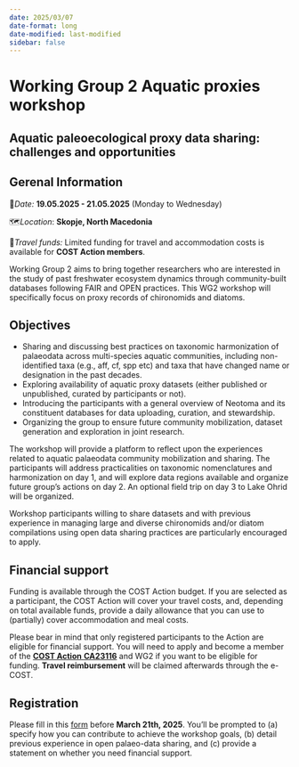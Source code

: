 ```yaml
---
date: 2025/03/07
date-format: long
date-modified: last-modified
sidebar: false
---
```


# Working Group 2 Aquatic proxies workshop 

## Aquatic paleoecological proxy data sharing: challenges and opportunities

::: {.callout-important}
## Gerenal Information

📅*Date:* **19.05.2025 - 21.05.2025** (Monday to Wednesday)

🗺️*Location*: **Skopje, North Macedonia**

🚗*Travel funds:* Limited funding for travel and accommodation costs is available for **COST Action members**.
:::

Working Group 2 aims to bring together researchers who are interested in the study of past freshwater ecosystem dynamics through community-built databases following FAIR and OPEN practices. This WG2 workshop will specifically focus on proxy records of chironomids and diatoms. 

## Objectives

* Sharing and discussing best practices on taxonomic harmonization of palaeodata across multi-species aquatic communities, including non-identified taxa (e.g., aff, cf, spp etc) and taxa that have changed name or designation in the past decades. 
* Exploring availability of aquatic proxy datasets (either published or unpublished, curated by participants or not).
* Introducing the participants with a general overview of Neotoma and its constituent databases for data uploading, curation, and stewardship.
* Organizing the group to ensure future community mobilization, dataset generation and exploration in joint research.

The workshop will provide a platform to reflect upon the experiences related to aquatic palaeodata community mobilization and sharing. The participants will address practicalities on taxonomic nomenclatures and harmonization on day 1, and will explore data regions available and organize future group’s actions on day 2. An optional field trip on day 3 to Lake Ohrid will be organized. 

Workshop participants willing to share datasets and with previous experience in managing large and diverse chironomids and/or diatom compilations using open data sharing practices are particularly encouraged to apply. 

## Financial support

Funding is available through the COST Action budget. If you are selected as a participant, the COST Action will cover your travel costs, and, depending on total available funds, provide a daily allowance that you can use to (partially) cover accommodation and meal costs. 

::: {.callout-important}
Please bear in mind that only registered participants to the Action are eligible for financial support. You will need to apply and become a member of the [**COST Action** **CA23116**](https://www.cost.eu/actions/CA23116/#tabs+Name:Working%20Groups%20and%20Membership) and WG2 if you want to be eligible for funding. **Travel reimbursement** will be claimed afterwards through the e-COST.
:::

## Registration

Please fill in this [form](https://docs.google.com/forms/d/e/1FAIpQLSeWs0G3QxPu8TmN6_dRaW6prjM9mSydJFvgGOpbMYfZ8VZHCA/viewform?usp=sharing) before **March 21th, 2025**. You’ll be prompted to (a) specify how you can contribute to achieve the workshop goals, (b) detail previous experience in open palaeo-data sharing, and (c) provide a statement on whether you need financial support. 

